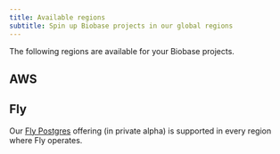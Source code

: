 ```yaml
---
title: Available regions
subtitle: Spin up Biobase projects in our global regions
---
```


The following regions are available for your Biobase projects.

## AWS

<RegionsList />

## Fly

Our [Fly Postgres](/docs/guides/platform/fly-postgres) offering (in private alpha) is supported in every region where Fly operates.
